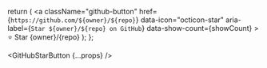   return (
    <a 
      className="github-button"
      href={`https://github.com/${owner}/${repo}`}
      data-icon="octicon-star"
      aria-label={`Star ${owner}/${repo} on GitHub`}
      data-show-count={showCount}
    >
      ⭐ Star {owner}/{repo}
    </a>
  );
};

<GitHubStarButton {...props} />
